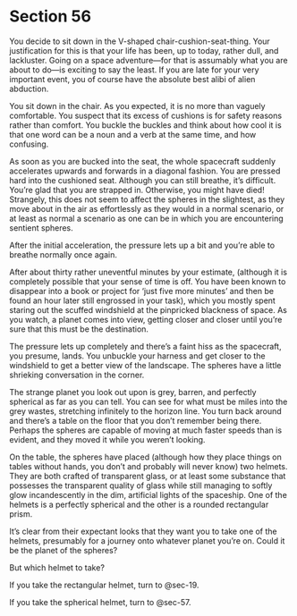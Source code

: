 # Section 56 {#sec-56}

You decide to sit down in the V-shaped chair-cushion-seat-thing. Your justification for this is that your life has been, up to today, rather dull, and lackluster. Going on a space adventure—for that is assumably what you are about to do—is exciting to say the least. If you are late for your very important event, you of course have the absolute best alibi of alien abduction.

You sit down in the chair. As you expected, it is no more than vaguely comfortable. You suspect that its excess of cushions is for safety reasons rather than comfort. You buckle the buckles and think about how cool it is that one word can be a noun and a verb at the same time, and how confusing. 

As soon as you are bucked into the seat, the whole spacecraft suddenly accelerates upwards and forwards in a diagonal fashion. You are pressed hard into the cushioned seat. Although you can still breathe, it’s difficult. You’re glad that you are strapped in. Otherwise, you might have died! Strangely, this does not seem to affect the spheres in the slightest, as they move about in the air as effortlessly as they would in a normal scenario, or at least as normal a scenario as one can be in which you are encountering sentient spheres.

After the initial acceleration, the pressure lets up a bit and you’re able to breathe normally once again. 

After about thirty rather uneventful minutes by your estimate, (although it is completely possible that your sense of time is off. You have been known to disappear into a book or project for ‘just five more minutes’ and then be found an hour later still engrossed in your task), which you mostly spent staring out the scuffed windshield at the pinpricked blackness of space. As you watch, a planet comes into view, getting closer and closer until you’re sure that this must be the destination.

The pressure lets up completely and there’s a faint hiss as the spacecraft, you presume, lands. You unbuckle your harness and get closer to the windshield to get a better view of the landscape. The spheres have a little shrieking conversation in the corner. 

The strange planet you look out upon is grey, barren, and perfectly spherical as far as you can tell. You can see for what must be miles into the grey wastes, stretching infinitely to the horizon line. You turn back around and there’s a table on the floor that you don’t remember being there. Perhaps the spheres are capable of moving at much faster speeds than is evident, and they moved it while you weren’t looking.

On the table, the spheres have placed (although how they place things on tables without hands, you don’t and probably will never know) two helmets. They are both crafted of transparent glass, or at least some substance that possesses the transparent quality of glass while still managing to softly glow incandescently in the dim, artificial lights of the spaceship. One of the helmets is a perfectly spherical and the other is a rounded rectangular prism.

It’s clear from their expectant looks that they want you to take one of the helmets, presumably for a journey onto whatever planet you’re on. Could it be the planet of the spheres?

But which helmet to take?

If you take the rectangular helmet, turn to @sec-19.

If you take the spherical helmet, turn to @sec-57.

 
